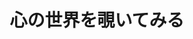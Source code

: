 ﻿---
title: "心の世界を覗いてみる"
category: "その他"
vol: 36
interviewee: "中川 正宣 "
url: ""
tags: ["学習","動物","思考"]
pdf: "36-4.pdf"
career: ""
preface: "LANDFALLで初めて訪れた教職系の研究室。動物の行動に注目し、効率のよい問題解決にむけての学習・思考過程を分析する。"
---
